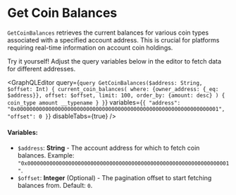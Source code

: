 
# Get Coin Balances

`GetCoinBalances` retrieves the current balances for various coin types associated with a specified account address. This is crucial for platforms requiring real-time information on account coin holdings.

<Callout type="info">
Try it yourself! Adjust the query variables below in the editor to fetch data for different addresses.
</Callout>

<GraphQLEditor
  query={`query GetCoinBalances($address: String, $offset: Int) {
  current_coin_balances(
    where: {owner_address: {_eq: $address}},
    offset: $offset,
    limit: 100,
    order_by: {amount: desc}
  ) {
    coin_type
    amount
    __typename
  }
}`}
  variables={`{
  "address": "0x0000000000000000000000000000000000000000000000000000000000000001",
  "offset": 0
}`}
  disableTabs={true}
/>

#### Variables:
- `$address`: **String** - The account address for which to fetch coin balances. Example: `"0x0000000000000000000000000000000000000000000000000000000000000001"`.
- `$offset`: **Integer** (Optional) - The pagination offset to start fetching balances from. Default: `0`.
